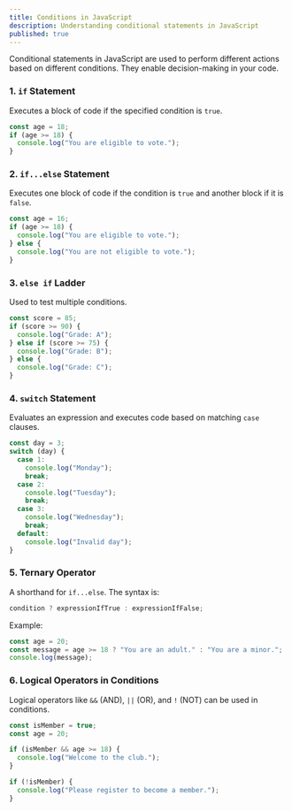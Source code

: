 ```yaml
---
title: Conditions in JavaScript
description: Understanding conditional statements in JavaScript
published: true
---
```


Conditional statements in JavaScript are used to perform different actions based on different conditions. They enable decision-making in your code.

### **1. `if` Statement**

Executes a block of code if the specified condition is `true`.

```javascript
const age = 18;
if (age >= 18) {
  console.log("You are eligible to vote.");
}
```

### **2. `if...else` Statement**

Executes one block of code if the condition is `true` and another block if it is `false`.

```javascript
const age = 16;
if (age >= 18) {
  console.log("You are eligible to vote.");
} else {
  console.log("You are not eligible to vote.");
}
```

### **3. `else if` Ladder**

Used to test multiple conditions.

```javascript
const score = 85;
if (score >= 90) {
  console.log("Grade: A");
} else if (score >= 75) {
  console.log("Grade: B");
} else {
  console.log("Grade: C");
}
```

### **4. `switch` Statement**

Evaluates an expression and executes code based on matching `case` clauses.

```javascript
const day = 3;
switch (day) {
  case 1:
    console.log("Monday");
    break;
  case 2:
    console.log("Tuesday");
    break;
  case 3:
    console.log("Wednesday");
    break;
  default:
    console.log("Invalid day");
}
```

### **5. Ternary Operator**

A shorthand for `if...else`. The syntax is:

```javascript
condition ? expressionIfTrue : expressionIfFalse;
```

Example:

```javascript
const age = 20;
const message = age >= 18 ? "You are an adult." : "You are a minor.";
console.log(message);
```

### **6. Logical Operators in Conditions**

Logical operators like `&&` (AND), `||` (OR), and `!` (NOT) can be used in conditions.

```javascript
const isMember = true;
const age = 20;

if (isMember && age >= 18) {
  console.log("Welcome to the club.");
}

if (!isMember) {
  console.log("Please register to become a member.");
}
